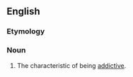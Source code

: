 ==English==

===Etymology===
{{suffix|en|addictive|ness}}

===Noun===
{{en-noun|-}}

# The characteristic of being [[addictive]].